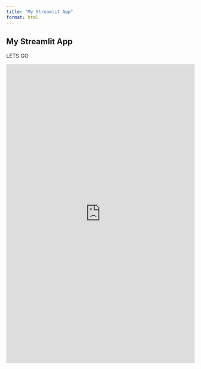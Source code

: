 ```yaml
---
title: "My Streamlit App"
format: html
---
```


## My Streamlit App

LETS GO

<iframe src="https://ncga24.streamlit.app" width="100%" height="800px" frameborder="0"></iframe>
